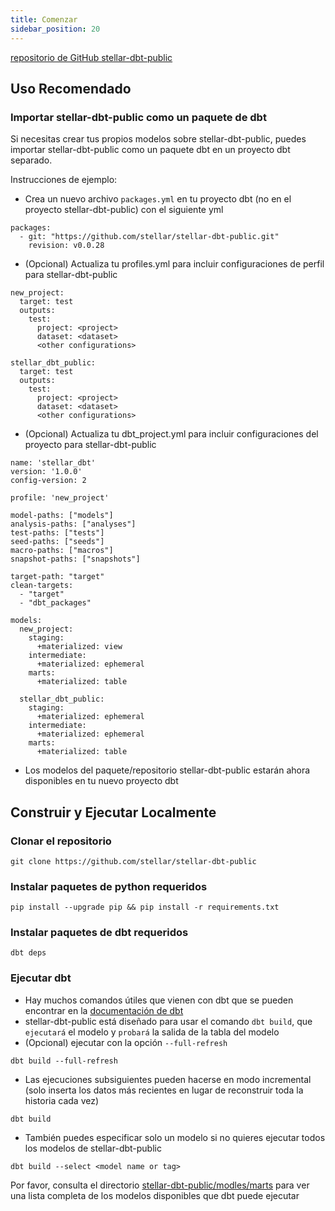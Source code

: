 ```yaml
---
title: Comenzar
sidebar_position: 20
---
```


[repositorio de GitHub stellar-dbt-public](https://github.com/stellar/stellar-dbt-public/tree/master)

## Uso Recomendado

### Importar stellar-dbt-public como un paquete de dbt

Si necesitas crear tus propios modelos sobre stellar-dbt-public, puedes importar stellar-dbt-public como un paquete dbt en un proyecto dbt separado.

Instrucciones de ejemplo:

- Crea un nuevo archivo `packages.yml` en tu proyecto dbt (no en el proyecto stellar-dbt-public) con el siguiente yml

```
packages:
  - git: "https://github.com/stellar/stellar-dbt-public.git"
    revision: v0.0.28
```

- (Opcional) Actualiza tu profiles.yml para incluir configuraciones de perfil para stellar-dbt-public

```
new_project:
  target: test
  outputs:
    test:
      project: <project>
      dataset: <dataset>
      <other configurations>

stellar_dbt_public:
  target: test
  outputs:
    test:
      project: <project>
      dataset: <dataset>
      <other configurations>
```

- (Opcional) Actualiza tu dbt_project.yml para incluir configuraciones del proyecto para stellar-dbt-public

```
name: 'stellar_dbt'
version: '1.0.0'
config-version: 2

profile: 'new_project'

model-paths: ["models"]
analysis-paths: ["analyses"]
test-paths: ["tests"]
seed-paths: ["seeds"]
macro-paths: ["macros"]
snapshot-paths: ["snapshots"]

target-path: "target"
clean-targets:
  - "target"
  - "dbt_packages"

models:
  new_project:
    staging:
      +materialized: view
    intermediate:
      +materialized: ephemeral
    marts:
      +materialized: table

  stellar_dbt_public:
    staging:
      +materialized: ephemeral
    intermediate:
      +materialized: ephemeral
    marts:
      +materialized: table
```

- Los modelos del paquete/repositorio stellar-dbt-public estarán ahora disponibles en tu nuevo proyecto dbt

## Construir y Ejecutar Localmente

### Clonar el repositorio

```
git clone https://github.com/stellar/stellar-dbt-public
```

### Instalar paquetes de python requeridos

```
pip install --upgrade pip && pip install -r requirements.txt

```

### Instalar paquetes de dbt requeridos

```
dbt deps
```

### Ejecutar dbt

- Hay muchos comandos útiles que vienen con dbt que se pueden encontrar en la [documentación de dbt](https://docs.getdbt.com/reference/dbt-commands#available-commands)
- stellar-dbt-public está diseñado para usar el comando `dbt build`, que `ejecutará` el modelo y `probará` la salida de la tabla del modelo
- (Opcional) ejecutar con la opción `--full-refresh`

```
dbt build --full-refresh
```

- Las ejecuciones subsiguientes pueden hacerse en modo incremental (solo inserta los datos más recientes en lugar de reconstruir toda la historia cada vez)

```
dbt build
```

- También puedes especificar solo un modelo si no quieres ejecutar todos los modelos de stellar-dbt-public

```
dbt build --select <model name or tag>
```

Por favor, consulta el directorio [stellar-dbt-public/modles/marts](https://github.com/stellar/stellar-dbt-public/tree/master/models/marts) para ver una lista completa de los modelos disponibles que dbt puede ejecutar
